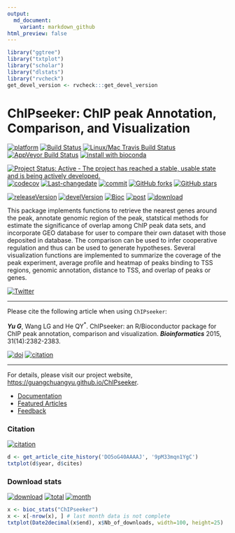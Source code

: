 ```yaml
---
output:
  md_document:
    variant: markdown_github
html_preview: false
---
```



```r
library("ggtree") 
library("txtplot")
library("scholar")
library("dlstats")
library("rvcheck") 
get_devel_version <- rvcheck:::get_devel_version
```


# ChIPseeker: ChIP peak Annotation, Comparison, and Visualization

[![platform](http://www.bioconductor.org/shields/availability/devel/ChIPseeker.svg)](https://www.bioconductor.org/packages/devel/bioc/html/ChIPseeker.html#archives)
[![Build Status](http://www.bioconductor.org/shields/build/devel/bioc/ChIPseeker.svg)](https://bioconductor.org/checkResults/devel/bioc-LATEST/ChIPseeker/)
[![Linux/Mac Travis Build Status](https://img.shields.io/travis/GuangchuangYu/ChIPseeker/master.svg?label=Mac%20OSX%20%26%20Linux)](https://travis-ci.org/GuangchuangYu/ChIPseeker)
[![AppVeyor Build Status](https://img.shields.io/appveyor/ci/Guangchuangyu/ChIPseeker/master.svg?label=Windows)](https://ci.appveyor.com/project/GuangchuangYu/ChIPseeker)
[![install with bioconda](https://img.shields.io/badge/install%20with-bioconda-green.svg?style=flat)](http://bioconda.github.io/recipes/bioconductor-chipseeker/README.html)

[![Project Status: Active - The project has reached a stable, usable state and is being actively developed.](http://www.repostatus.org/badges/latest/active.svg)](http://www.repostatus.org/#active)
[![codecov](https://codecov.io/gh/GuangchuangYu/ChIPseeker/branch/master/graph/badge.svg)](https://codecov.io/gh/GuangchuangYu/ChIPseeker/)
[![Last-changedate](https://img.shields.io/badge/last%20change-`r gsub('-', '--', Sys.Date())`-green.svg)](https://github.com/GuangchuangYu/ChIPseeker/commits/master)
[![commit](http://www.bioconductor.org/shields/commits/bioc/ChIPseeker.svg)](https://www.bioconductor.org/packages/devel/bioc/html/ChIPseeker.html#svn_source)
[![GitHub forks](https://img.shields.io/github/forks/GuangchuangYu/ChIPseeker.svg)](https://github.com/GuangchuangYu/ChIPseeker/network) 
[![GitHub stars](https://img.shields.io/github/stars/GuangchuangYu/ChIPseeker.svg)](https://github.com/GuangchuangYu/ChIPseeker/stargazers) 


[![releaseVersion](https://img.shields.io/badge/release%20version-`r check_bioc("ChIPseeker")$latest_version`-green.svg?style=flat)](https://bioconductor.org/packages/ChIPseeker)
[![develVersion](https://img.shields.io/badge/devel%20version-`r get_devel_version("GuangchuangYu/ChIPseeker")`-green.svg?style=flat)](https://github.com/GuangchuangYu/ChIPseeker)
[![Bioc](http://www.bioconductor.org/shields/years-in-bioc/ChIPseeker.svg)](https://www.bioconductor.org/packages/devel/bioc/html/ChIPseeker.html#since)
[![post](http://www.bioconductor.org/shields/posts/ChIPseeker.svg)](https://support.bioconductor.org/t/ChIPseeker/)
[![download](http://www.bioconductor.org/shields/downloads/ChIPseeker.svg)](https://bioconductor.org/packages/stats/bioc/ChIPseeker/)

This package implements functions to retrieve the nearest genes around the peak, annotate genomic region of the peak, statstical methods for estimate the significance of overlap among ChIP peak data sets, and incorporate GEO database for user to compare their own dataset with those deposited in database. The comparison can be used to infer cooperative regulation and thus can be used to generate hypotheses. Several visualization functions are implemented to summarize the coverage of the peak experiment, average profile and heatmap of peaks binding to TSS regions, genomic annotation, distance to TSS, and overlap of peaks or genes.

[![Twitter](https://img.shields.io/twitter/url/https/github.com/GuangchuangYu/ChIPseeker.svg?style=social)](https://twitter.com/intent/tweet?hashtags=ChIPseeker&url=http://bioinformatics.oxfordjournals.org/content/31/14/2382)

------------------------------------------------------------------------

Please cite the following article when using `ChIPseeker`: 

__*Yu G*__, Wang LG and He QY^\*^. ChIPseeker: an R/Bioconductor package for ChIP peak annotation, comparison and visualization. ***Bioinformatics*** 2015, 31(14):2382-2383.

[![doi](https://img.shields.io/badge/doi-10.1093/bioinformatics/btv145-green.svg?style=flat)](http://dx.doi.org/10.1093/bioinformatics/btv145)
[![citation](https://img.shields.io/badge/cited%20by-`r sum(get_article_cite_history('DO5oG40AAAAJ', '9pM33mqn1YgC')$cites)`-green.svg?style=flat)](https://scholar.google.com.hk/scholar?oi=bibs&hl=en&cites=12053363057899219488)


------------------------------------------------------------------------

For details, please visit our project website, <https://guangchuangyu.github.io/ChIPseeker>.

+ [Documentation](https://guangchuangyu.github.io/ChIPseeker/documentation/)
+ [Featured Articles](https://guangchuangyu.github.io/ChIPseeker/featuredArticles/)
+ [Feedback](https://guangchuangyu.github.io/ChIPseeker/#feedback)

### Citation 

[![citation](https://img.shields.io/badge/cited%20by-`r sum(get_article_cite_history('DO5oG40AAAAJ', '9pM33mqn1YgC')$cites)`-green.svg?style=flat)](https://scholar.google.com.hk/scholar?oi=bibs&hl=en&cites=12053363057899219488)


```r
d <- get_article_cite_history('DO5oG40AAAAJ', '9pM33mqn1YgC')
txtplot(d$year, d$cites)
```

### Download stats

[![download](http://www.bioconductor.org/shields/downloads/ChIPseeker.svg)](https://bioconductor.org/packages/stats/bioc/ChIPseeker/)
[![total](https://img.shields.io/badge/downloads-`r sum(bioc_stats("ChIPseeker")$Nb_of_downloads)`/total-blue.svg?style=flat)](https://bioconductor.org/packages/stats/bioc/ChIPseeker/)
[![month](https://img.shields.io/badge/downloads-`r x <- bioc_stats("ChIPseeker"); x$Nb_of_downloads[nrow(x)-1]`/month-blue.svg?style=flat)](https://bioconductor.org/packages/stats/bioc/ChIPseeker/)

```r
x <- bioc_stats("ChIPseeker")
x <- x[-nrow(x), ] # last month data is not complete
txtplot(Date2decimal(x$end), x$Nb_of_downloads, width=100, height=25)
```






